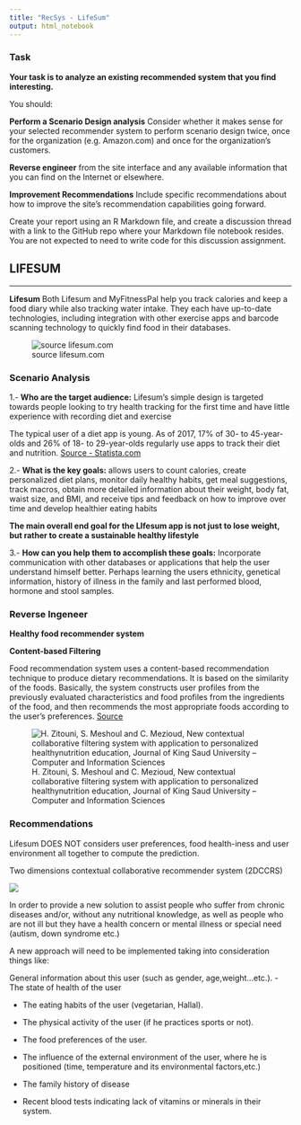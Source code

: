 ---
title: "RecSys - LifeSum"
output: html_notebook
---

### Task


**Your task is to analyze an existing recommended system that you find interesting. ** 

You should:

**Perform a Scenario Design analysis**
Consider whether it makes sense for your selected recommender system to perform scenario design twice, once for the organization (e.g. Amazon.com) and once for the organization's customers.

**Reverse engineer**
from the site interface and any available information that you can find on the Internet or elsewhere.

**Improvement Recommendations**
Include specific recommendations about how to improve the site's recommendation capabilities going forward. 

Create your report using an R Markdown file, and create a discussion thread with a link to the GitHub repo where your Markdown file notebook resides.  You are not expected to need to write code for this discussion assignment.

## LIFESUM
__________________________________________________

**Lifesum**
Both Lifesum and MyFitnessPal help you track calories and keep a food diary while also tracking water intake. They each have up-to-date technologies, including integration with other exercise apps and barcode scanning technology to quickly find food in their databases.

![source lifesum.com](images/lifesum.PNG)

### Scenario Analysis

1.- **Who are the target audience:** 
Lifesum’s simple design is targeted towards people looking to try health tracking for the first time and have little experience with recording diet and exercise

The typical user of a diet app is young. As of 2017, 17% of 30- to 45-year-olds and 26% of 18- to 29-year-olds regularly use apps to track their diet and nutrition. [Source - Statista.com](https://www.statista.com/statistics/1076508/most-popular-new-year-s-resolutions-in-the-united-states/)

2.- **What is the key goals:** 
allows users to count calories, create personalized diet plans, monitor daily healthy habits, get meal suggestions, track macros, obtain more detailed information about their weight, body fat, waist size, and BMI, and receive tips and feedback on how to improve over time and develop healthier eating habits

**The main overall end goal for the LIfesum app is not
just to lose weight, but rather to create a sustainable
healthy lifestyle**


3.- **How can you help them to accomplish these goals:** 
Incorporate communication with other databases or applications that help the user understand himself better. Perhaps learning the users ethnicity, genetical information, history of illness in the family and last performed blood, hormone and stool samples.

### Reverse Ingeneer


**Healthy food recommender system** 

**Content-based Filtering**

Food recommendation system uses a content-based recommendation technique to produce dietary recommendations. It is based on the similarity of the foods. Basically, the system constructs user profiles from the previously evaluated characteristics and food profiles from the ingredients of the food, and then recommends the most appropriate foods according to the user’s preferences.
[Source](https://www.sciencedirect.com/science/article/pii/S1319157820303475#b0170)

![H. Zitouni, S. Meshoul and C. Mezioud, New contextual collaborative filtering system with application to personalized healthynutrition education, Journal of King Saud University – Computer and Information Sciences](images/lifesum2.PNG)

### Recommendations

Lifesum DOES NOT considers user preferences, food health-iness and user environment all together to compute the prediction.

Two dimensions contextual collaborative recommender system (2DCCRS)

![](images/lifesum3.PNG)

In order to provide a new solution to assist people who suffer from chronic diseases and/or, without any nutritional knowledge, as well as people who are not ill but they have a health concern or mental illness or special need (autism, down syndrome etc.)

A new approach will need to be implemented taking into consideration things like:

General information about this user (such as gender, age,weight...etc.).
- The state of health of the user

- The eating habits of the user (vegetarian, Hallal).

- The physical activity of the user (if he practices sports or not).

- The food preferences of the user.

- The influence of the external environment of the user, where he is positioned (time, temperature and its environmental factors,etc.)

- The family history of disease

- Recent blood tests indicating lack of vitamins or minerals in their system.


